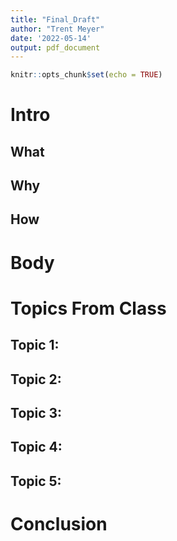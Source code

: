 ```yaml
---
title: "Final_Draft"
author: "Trent Meyer"
date: '2022-05-14'
output: pdf_document
---
```


```r
knitr::opts_chunk$set(echo = TRUE)
```

# Intro

## What

## Why

## How

# Body

# Topics From Class

## Topic 1:

## Topic 2:

## Topic 3:

## Topic 4:

## Topic 5:

# Conclusion